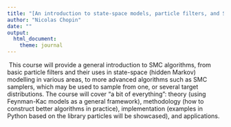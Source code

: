 ```yaml
--- 
title: "[An introduction to state-space models, particle filters, and Sequential Monte Carlo samplers](abstracts/chopin.html)" 
author: "Nicolas Chopin"
date: ""
output: 
  html_document:
    theme: journal
---
```

 This course will provide a general introduction to SMC algorithms, from basic particle filters and their uses in state-space (hidden Markov) modelling in various areas, to more advanced algorithms such as SMC samplers, which may be used to sample from one, or several target distributions. The course will cover "a bit of everything": theory (using Feynman-Kac models as a general framework), methodology (how to construct better algorithms in practice), implementation (examples in Python based on the library particles will be showcased), and applications.
